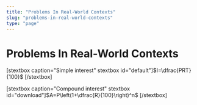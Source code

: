 ```yaml
---
title: "Problems In Real-World Contexts"
slug: "problems-in-real-world-contexts"
type: "page"
---
```


# Problems In Real-World Contexts
[stextbox caption="Simple interest" stextbox id="default"]$I=\dfrac{PRT}{100}$
[/stextbox]

[stextbox caption="Compound interest" stextbox id="download"]$A=P\left(1+\dfrac{R}{100}\right)^n$
[/stextbox]